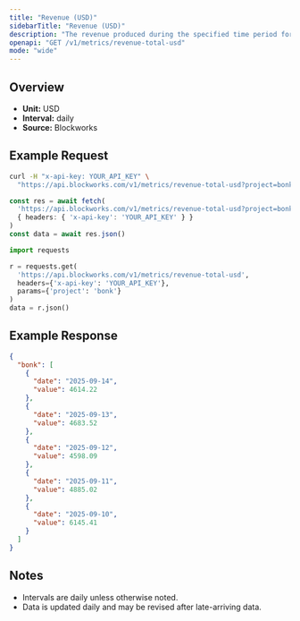 ```yaml
---
title: "Revenue (USD)"
sidebarTitle: "Revenue (USD)"
description: "The revenue produced during the specified time period for given project."
openapi: "GET /v1/metrics/revenue-total-usd"
mode: "wide"
---
```


## Overview

- **Unit:** USD
- **Interval:** daily
- **Source:** Blockworks

## Example Request

<CodeGroup>

```bash cURL
curl -H "x-api-key: YOUR_API_KEY" \
  "https://api.blockworks.com/v1/metrics/revenue-total-usd?project=bonk"
```

```typescript TypeScript
const res = await fetch(
  'https://api.blockworks.com/v1/metrics/revenue-total-usd?project=bonk',
  { headers: { 'x-api-key': 'YOUR_API_KEY' } }
)
const data = await res.json()
```

```python Python
import requests

r = requests.get(
  'https://api.blockworks.com/v1/metrics/revenue-total-usd',
  headers={'x-api-key': 'YOUR_API_KEY'},
  params={'project': 'bonk'}
)
data = r.json()
```

</CodeGroup>

## Example Response

```json
{
  "bonk": [
    {
      "date": "2025-09-14",
      "value": 4614.22
    },
    {
      "date": "2025-09-13",
      "value": 4683.52
    },
    {
      "date": "2025-09-12",
      "value": 4598.09
    },
    {
      "date": "2025-09-11",
      "value": 4885.02
    },
    {
      "date": "2025-09-10",
      "value": 6145.41
    }
  ]
}
```

## Notes
- Intervals are daily unless otherwise noted.
- Data is updated daily and may be revised after late-arriving data.